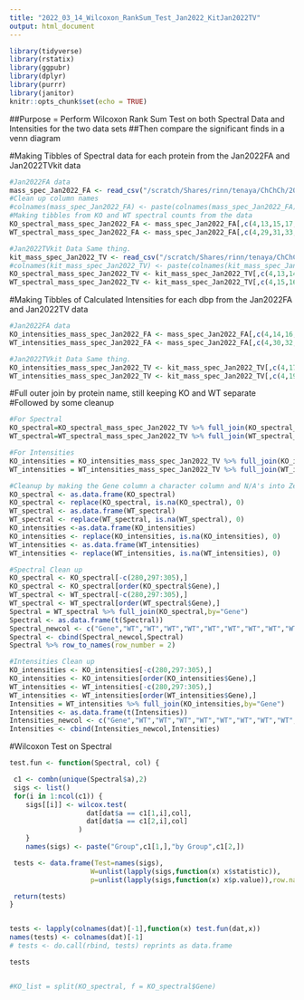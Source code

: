 ```yaml
---
title: "2022_03_14_Wilcoxon_RankSum_Test_Jan2022_KitJan2022TV"
output: html_document
---
```


```r
library(tidyverse)
library(rstatix)
library(ggpubr)
library(dplyr)
library(purrr)
library(janitor)
knitr::opts_chunk$set(echo = TRUE)
```

##Purpose = Perform Wilcoxon Rank Sum Test on both Spectral Data and Intensities for the two data sets
##Then compare the significant finds in a venn diagram

#Making Tibbles of Spectral data for each protein from the Jan2022FA and Jan2022TVkit data
```r

#Jan2022FA data
mass_spec_Jan2022_FA <- read_csv("/scratch/Shares/rinn/tenaya/ChChCh/2022_02_01_FirreMassSpecData_Analysis/20220107_SCP_FAriel.csv")
#Clean up column names
#colnames(mass_spec_Jan2022_FA) <- paste(colnames(mass_spec_Jan2022_FA),"Jan2022FA",sep="_")
#Making tibbles from KO and WT spectral counts from the data
KO_spectral_mass_spec_Jan2022_FA <- mass_spec_Jan2022_FA[,c(4,13,15,17,19,21,23,25,27)]
WT_spectral_mass_spec_Jan2022_FA <- mass_spec_Jan2022_FA[,c(4,29,31,33,35,37,39,41,43)]

#Jan2022TVkit Data Same thing. 
kit_mass_spec_Jan2022_TV <- read_csv("/scratch/Shares/rinn/tenaya/ChChCh/2022_02_01_FirreMassSpecData_Analysis/2022_01_31_SCP_TVallery_combined_proteins.csv")
#colnames(kit_mass_spec_Jan2022_TV) <- paste(colnames(kit_mass_spec_Jan2022_TV),"KitJan2022TV",sep="_")
KO_spectral_mass_spec_Jan2022_TV <- kit_mass_spec_Jan2022_TV[,c(4,13,14)]
WT_spectral_mass_spec_Jan2022_TV <- kit_mass_spec_Jan2022_TV[,c(4,15,16)]

```

#Making Tibbles of Calculated Intensities for each dbp from the Jan2022FA and Jan2022TV data
```r
#Jan2022FA data
KO_intensities_mass_spec_Jan2022_FA <- mass_spec_Jan2022_FA[,c(4,14,16,18,20,22,24,26,28)]
WT_intensities_mass_spec_Jan2022_FA <- mass_spec_Jan2022_FA[,c(4,30,32,34,36,38,40,42,44)]

#Jan2022TVkit Data Same thing. 
KO_intensities_mass_spec_Jan2022_TV <- kit_mass_spec_Jan2022_TV[,c(4,17,18)]
WT_intensities_mass_spec_Jan2022_TV <- kit_mass_spec_Jan2022_TV[,c(4,19,20)]

```

#Full outer join by protein name, still keeping KO and WT separate
#Followed by some cleanup
```r
#For Spectral
KO_spectral=KO_spectral_mass_spec_Jan2022_TV %>% full_join(KO_spectral_mass_spec_Jan2022_FA,by="Gene")
WT_spectral=WT_spectral_mass_spec_Jan2022_TV %>% full_join(WT_spectral_mass_spec_Jan2022_FA,by="Gene")

#For Intensities
KO_intensities = KO_intensities_mass_spec_Jan2022_TV %>% full_join(KO_intensities_mass_spec_Jan2022_FA,by="Gene")
WT_intensities = WT_intensities_mass_spec_Jan2022_TV %>% full_join(WT_intensities_mass_spec_Jan2022_FA,by="Gene")

#Cleanup by making the Gene column a character column and N/A's into Zeros
KO_spectral <- as.data.frame(KO_spectral)
KO_spectral <- replace(KO_spectral, is.na(KO_spectral), 0)
WT_spectral <- as.data.frame(WT_spectral)
WT_spectral <- replace(WT_spectral, is.na(WT_spectral), 0)
KO_intensities <-as.data.frame(KO_intensities)
KO_intensities <- replace(KO_intensities, is.na(KO_intensities), 0)
WT_intensities <- as.data.frame(WT_intensities)
WT_intensities <- replace(WT_intensities, is.na(WT_intensities), 0)

#Spectral Clean up
KO_spectral <- KO_spectral[-c(280,297:305),]
KO_spectral <- KO_spectral[order(KO_spectral$Gene),]
WT_spectral <- WT_spectral[-c(280,297:305),]
WT_spectral <- WT_spectral[order(WT_spectral$Gene),]
Spectral = WT_spectral %>% full_join(KO_spectral,by="Gene")
Spectral <- as.data.frame(t(Spectral))
Spectral_newcol <- c("Gene","WT","WT","WT","WT","WT","WT","WT","WT","WT","WT","KO","KO","KO","KO","KO","KO","KO","KO","KO","KO")
Spectral <- cbind(Spectral_newcol,Spectral)
Spectral %>% row_to_names(row_number = 2)

#Intensities Clean up
KO_intensities <- KO_intensities[-c(280,297:305),]
KO_intensities <- KO_intensities[order(KO_intensities$Gene),]
WT_intensities <- WT_intensities[-c(280,297:305),]
WT_intensities <- WT_intensities[order(WT_intensities$Gene),]
Intensities = WT_intensities %>% full_join(KO_intensities,by="Gene")
Intensities <- as.data.frame(t(Intensities))
Intensities_newcol <- c("Gene","WT","WT","WT","WT","WT","WT","WT","WT","WT","WT","KO","KO","KO","KO","KO","KO","KO","KO","KO","KO")
Intensities <- cbind(Intensities_newcol,Intensities)

```

#Wilcoxon Test on Spectral
```r

test.fun <- function(Spectral, col) { 

 c1 <- combn(unique(Spectral$a),2)
 sigs <- list()
 for(i in 1:ncol(c1)) {
    sigs[[i]] <- wilcox.test(
                   dat[dat$a == c1[1,i],col],
                   dat[dat$a == c1[2,i],col]
                 )
    }
    names(sigs) <- paste("Group",c1[1,],"by Group",c1[2,])

 tests <- data.frame(Test=names(sigs),
                    W=unlist(lapply(sigs,function(x) x$statistic)),
                    p=unlist(lapply(sigs,function(x) x$p.value)),row.names=NULL)

 return(tests)
}


tests <- lapply(colnames(dat)[-1],function(x) test.fun(dat,x))
names(tests) <- colnames(dat)[-1]
# tests <- do.call(rbind, tests) reprints as data.frame

tests


#KO_list = split(KO_spectral, f = KO_spectral$Gene)

```

